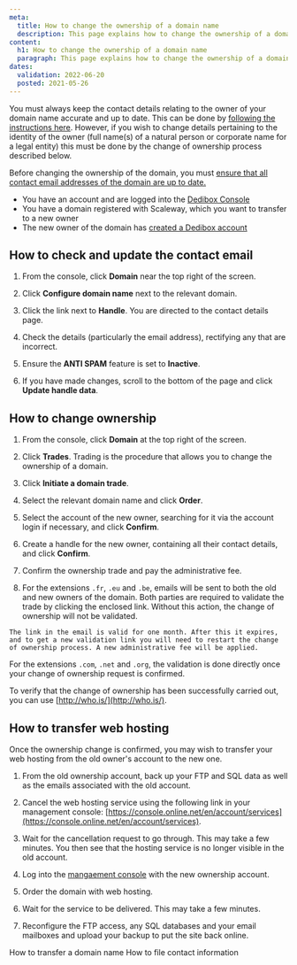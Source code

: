 ```yaml
---
meta:
  title: How to change the ownership of a domain name
  description: This page explains how to change the ownership of a domain name
content:
  h1: How to change the ownership of a domain name
  paragraph: This page explains how to change the ownership of a domain name
dates:
  validation: 2022-06-20
  posted: 2021-05-26
---
```


You must always keep the contact details relating to the owner of your domain name accurate and up to date. This can be done by [following the instructions here](/dedibox-network/domains/how-to/file-contact-info). However, if you wish to change details pertaining to the identity of the owner (full name(s) of a natural person or corporate name for a legal entity) this must be done by the change of ownership process described below.

<Message type="important">

Before changing the ownership of the domain, you must [ensure that all contact email addresses of the domain are up to date.](#how-to-check-and-update-the-contact-email)

</Message>

<Message type="requirement">

  - You have an account and are logged into the [Dedibox Console](https://console.online.net) 
  - You have a domain registered with Scaleway, which you want to transfer to a new owner
  - The new owner of the domain has [created a Dedibox account](/dedibox-console/my-account/how-to/create-a-dedibox-account)

</Message>

## How to check and update the contact email

1. From the console, click **Domain** near the top right of the screen.

2. Click **Configure domain name** next to the relevant domain.

3. Click the link next to **Handle**. You are directed to the contact details page.

4. Check the details (particularly the email address), rectifying any that are incorrect.

5. Ensure the **ANTI SPAM** feature is set to **Inactive**.

6. If you have made changes, scroll to the bottom of the page and click **Update handle data**.

## How to change ownership


1. From the console, click **Domain** at the top right of the screen.

2. Click **Trades**. Trading is the procedure that allows you to change the ownership of a domain.

    <Lightbox src="scaleway-trade-domain.webp" alt="" />

3. Click **Initiate a domain trade**.

4. Select the relevant domain name and click **Order**.

5. Select the account of the new owner, searching for it via the account login if necessary, and click **Confirm**.

  <Lightbox src="scaleway-trade-domain-2.webp" alt="" />

6. Create a handle for the new owner, containing all their contact details, and click **Confirm**.

7. Confirm the ownership trade and pay the administrative fee.

8. For the extensions `.fr`, `.eu` and `.be`, emails will be sent to both the old and new owners of the domain. Both parties are required to validate the trade by clicking the enclosed link. Without this action, the change of ownership will not be validated. 

  <Message type="important">
    
    The link in the email is valid for one month. After this it expires, and to get a new validation link you will need to restart the change of ownership process. A new administrative fee will be applied.

  </Message>

  For the extensions `.com`, `.net` and `.org`, the validation is done directly once your change of ownership request is confirmed.

To verify that the change of ownership has been successfully carried out, you can use [http://who.is/](http://who.is/).

## How to transfer web hosting

Once the ownership change is confirmed, you may wish to transfer your web hosting from the old owner's account to the new one.

1. From the old ownership account, back up your FTP and SQL data as well as the emails associated with the old account. 

2. Cancel the web hosting service using the following link in your management console: [https://console.online.net/en/account/services](https://console.online.net/en/account/services).

3. Wait for the cancellation request to go through. This may take a few minutes. You then see that the hosting service is no longer visible in the old account.

4. Log into the [mangaement console](https://console.online.net) with the new ownership account.

5. Order the domain with web hosting.

6. Wait for the service to be delivered. This may take a few minutes.

7. Reconfigure the FTP access, any SQL databases and your email mailboxes and upload your backup to put the site back online.

<Navigation title="See Also">
  <PreviousButton to="/dedibox-network/domains/how-to/transfer-domain/">How to transfer a domain name</PreviousButton>
  <NextButton to="/dedibox-network/domains/how-to/file-contact-info/">How to file contact information</NextButton>
</Navigation>
